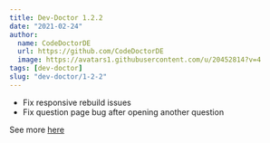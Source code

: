 ```yaml
---
title: Dev-Doctor 1.2.2
date: "2021-02-24"
author:
  name: CodeDoctorDE
  url: https://github.com/CodeDoctorDE
  image: https://avatars1.githubusercontent.com/u/20452814?v=4
tags: [dev-doctor]
slug: "dev-doctor/1-2-2"
---
```


- Fix responsive rebuild issues
- Fix question page bug after opening another question

See more [here](https://github.com/LinwoodDev/dev_doctor/releases/tag/1.2.2)
